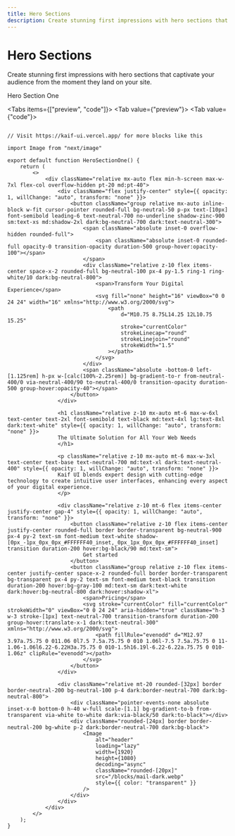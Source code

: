 ```yaml
---
title: Hero Sections
description: Create stunning first impressions with hero sections that captivate your audience from the moment they land on your site.
---
```




<div className="space-y-2 mb-4">
  <h1 class="scroll-m-20 text-4xl font-bold tracking-tight text-black dark:text-white">
    Hero Sections
  </h1>
  <p class="text-lg text-muted-foreground">
    Create stunning first impressions with hero sections that captivate your audience from the moment they land on your site.
  </p>
</div>

<div className="relative">
  <div className="absolute inset-0 flex items-center">
    <span className="w-full border-t" />
  </div>
  <div className="relative flex justify-center text-xs capitalize">
    <span className="bg-background px-2 text-2xl font-bold">
      Hero Section One
    </span>
  </div>
</div>

<Tabs items={["preview", "code"]}>
  <Tab value={"preview"}>
    <HeroSectionOne />
  </Tab>
  <Tab value={"code"}>
```tsx

// Visit https://kaif-ui.vercel.app/ for more blocks like this

import Image from "next/image"

export default function HeroSectionOne() {
    return (
        <>
            <div className="relative mx-auto flex min-h-screen max-w-7xl flex-col overflow-hidden pt-20 md:pt-40">
                <div className="flex justify-center" style={{ opacity: 1, willChange: "auto", transform: "none" }}>
                    <button className="group relative mx-auto inline-block w-fit cursor-pointer rounded-full bg-neutral-50 p-px text-[10px] font-semibold leading-6 text-neutral-700 no-underline shadow-zinc-900 sm:text-xs md:shadow-2xl dark:bg-neutral-700 dark:text-neutral-300">
                        <span className="absolute inset-0 overflow-hidden rounded-full">
                            <span className="absolute inset-0 rounded-full opacity-0 transition-opacity duration-500 group-hover:opacity-100"></span>
                        </span>
                        <div className="relative z-10 flex items-center space-x-2 rounded-full bg-neutral-100 px-4 py-1.5 ring-1 ring-white/10 dark:bg-neutral-800">
                            <span>Transform Your Digital Experience</span>
                            <svg fill="none" height="16" viewBox="0 0 24 24" width="16" xmlns="http://www.w3.org/2000/svg">
                                <path
                                    d="M10.75 8.75L14.25 12L10.75 15.25"
                                    stroke="currentColor"
                                    strokeLinecap="round"
                                    strokeLinejoin="round"
                                    strokeWidth="1.5"
                                ></path>
                            </svg>
                        </div>
                        <span className="absolute -bottom-0 left-[1.125rem] h-px w-[calc(100%-2.25rem)] bg-gradient-to-r from-neutral-400/0 via-neutral-400/90 to-neutral-400/0 transition-opacity duration-500 group-hover:opacity-40"></span>
                    </button>
                </div>

                <h1 className="relative z-10 mx-auto mt-6 max-w-6xl text-center text-2xl font-semibold text-black md:text-4xl lg:text-8xl dark:text-white" style={{ opacity: 1, willChange: "auto", transform: "none" }}>
                The Ultimate Solution for All Your Web Needs
                </h1>

                <p className="relative z-10 mx-auto mt-6 max-w-3xl text-center text-base text-neutral-700 md:text-xl dark:text-neutral-400" style={{ opacity: 1, willChange: "auto", transform: "none" }}>
                Kaif UI blends expert design with cutting-edge technology to create intuitive user interfaces, enhancing every aspect of your digital experience.
                </p>

                <div className="relative z-10 mt-6 flex items-center justify-center gap-4" style={{ opacity: 1, willChange: "auto", transform: "none" }}>
                    <button className="relative z-10 flex items-center justify-center rounded-full border border-transparent bg-neutral-900 px-4 py-2 text-sm font-medium text-white shadow-[0px_-1px_0px_0px_#FFFFFF40_inset,_0px_1px_0px_0px_#FFFFFF40_inset] transition duration-200 hover:bg-black/90 md:text-sm">
                        Get started
                    </button>
                    <button className="group relative z-10 flex items-center justify-center space-x-2 rounded-full border border-transparent bg-transparent px-4 py-2 text-sm font-medium text-black transition duration-200 hover:bg-gray-100 md:text-sm dark:text-white dark:hover:bg-neutral-800 dark:hover:shadow-xl">
                        <span>Pricing</span>
                        <svg stroke="currentColor" fill="currentColor" strokeWidth="0" viewBox="0 0 24 24" aria-hidden="true" className="h-3 w-3 stroke-[1px] text-neutral-700 transition-transform duration-200 group-hover:translate-x-1 dark:text-neutral-300" xmlns="http://www.w3.org/2000/svg">
                            <path fillRule="evenodd" d="M12.97 3.97a.75.75 0 011.06 0l7.5 7.5a.75.75 0 010 1.06l-7.5 7.5a.75.75 0 11-1.06-1.06l6.22-6.22H3a.75.75 0 010-1.5h16.19l-6.22-6.22a.75.75 0 010-1.06z" clipRule="evenodd"></path>
                        </svg>
                    </button>
                </div>

                <div className="relative mt-20 rounded-[32px] border border-neutral-200 bg-neutral-100 p-4 dark:border-neutral-700 dark:bg-neutral-800">
                    <div className="pointer-events-none absolute inset-x-0 bottom-0 h-40 w-full scale-[1.1] bg-gradient-to-b from-transparent via-white to-white dark:via-black/50 dark:to-black"></div>
                    <div className="rounded-[24px] border border-neutral-200 bg-white p-2 dark:border-neutral-700 dark:bg-black">
                        <Image
                            alt="header"
                            loading="lazy"
                            width={1920}      
                            height={1080}
                            decoding="async"
                            className="rounded-[20px]"
                            src="/blocks/mail-dark.webp"
                            style={{ color: "transparent" }}
                        />
                    </div>
                </div>
            </div>
        </>
    );
}
```
  </Tab>
</Tabs>

